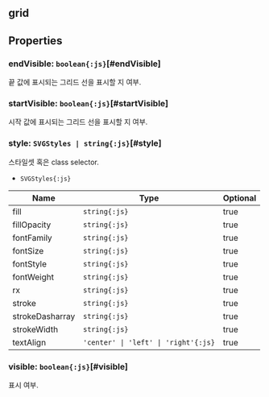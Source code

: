 ## **grid**
## Properties

### endVisible: `boolean{:js}`[#endVisible]
끝 값에 표시되는 그리드 선을 표시할 지 여부.  
<DefaultValue value="x축이면" contents="false, y축이면 true."></DefaultValue>
### startVisible: `boolean{:js}`[#startVisible]
시작 값에 표시되는 그리드 선을 표시할 지 여부.  
<DefaultValue value="false" contents=""></DefaultValue>
### style: `SVGStyles | string{:js}`[#style]
스타일셋 혹은 class selector.  
- `SVGStyles{:js}` 

| Name | Type | Optional |  
| ----- | ----- | ----- |  
| fill | `string{:js}` | true |  
| fillOpacity | `string{:js}` | true |  
| fontFamily | `string{:js}` | true |  
| fontSize | `string{:js}` | true |  
| fontStyle | `string{:js}` | true |  
| fontWeight | `string{:js}` | true |  
| rx | `string{:js}` | true |  
| stroke | `string{:js}` | true |  
| strokeDasharray | `string{:js}` | true |  
| strokeWidth | `string{:js}` | true |  
| textAlign | `'center' \| 'left' \| 'right'{:js}` | true |
### visible: `boolean{:js}`[#visible]
표시 여부.  
<DefaultValue value="true" contents=""></DefaultValue>